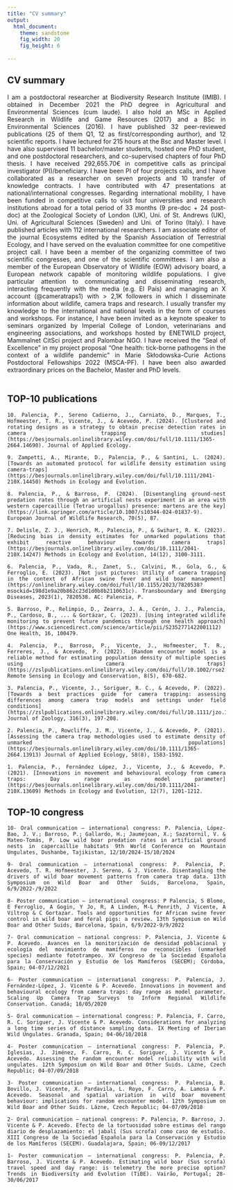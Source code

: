```yaml
---
title: "CV summary"
output: 
  html_document:
    theme: sandstone
    fig_width: 20
    fig_height: 6
  
---
```

<style>
body {
text-align: justify}
</style>


## CV summary
I am a postdoctoral researcher at Biodiversity Research Institute (IMIB). I obtained in December 2021 the PhD degree in Agricultural and Environmental Sciences (cum laude). I also hold an MSc in Applied Research in Wildlife and Game Resources (2017) and a BSc in Environmental Sciences (2016). I have published 32 peer-reviewed publications (25 of them Q1, 12 as first/corresponding aurthor), and 12 scientific reports. I have lectured for 215 hours at the Bsc and Master level. I have also supervised 11 bachelor/master students, hosted one PhD student, and one postdoctoral researchers, and co-supervised chapters of four PhD thesis. I have received 292,655.70€ in competitive calls as principal investigator (PI)/beneficiary. I have been PI of four projects calls, and I have collaborated as a researcher on seven projects and 10 transfer of knowledge contracts. I have contributed with 47 presentations at national/international congresses. Regarding international mobility, I have been funded in competitive calls to visit four universities and research institutions abroad for a total period of 33 months (9 pre-doc + 24 post-doc) at the Zoological Society of London (UK), Uni. of St. Andrews (UK), Uni. of Agricultural Sciences (Sweden) and Uni. of Torino (Italy). I have published articles with 112 international researchers. I am associate editor of the journal Ecosystems edited by the Spanish Association of Terrestrial Ecology, and I have served on the evaluation committee for one competitive project call. I have been a member of the organizing committee of two scientific congresses, and one of the scientific committees. I am also a member of the European Observatory of Wildlife (EOW) advisory board, a European network capable of monitoring wildlife populations. I give particular attention to communicating and disseminating research, interacting frequently with the media (e.g. El País) and managing an X account (@cameratraps1) with > 2,1K followers in which I disseminate information about wildlife, camera traps and research. I usually transfer my knowledge to the international and national levels in the form of courses and workshops. For instance, I have been invited as a keynote speaker to seminars organized by Imperial College of London, veterinarians and engineering associations, and workshops hosted by ENETWILD project, Mammalnet CitSci project and Palombar NGO. I have received the “Seal of Excellence” in my project proposal “One health: tick-borne pathogens in the context of a wildlife pandemic” in Marie Skłodowska-Curie Actions Postdoctoral Fellowships 2022 (MSCA-PF). I have been also awarded extraordinary prices on the Bachelor, Master and PhD levels. 
<br/><br/>

## TOP-10 publications
	10. Palencia, P., Sereno Cadierno, J., Carniato, D., Marques, T., Hofmeester, T. R., Vicente, J., & Acevedo, P. (2024). [Clustered and rotating designs as a strategy to obtain precise detection rates in camera trapping studies](https://besjournals.onlinelibrary.wiley.com/doi/full/10.1111/1365-2664.14690). Journal of Applied Ecology. 
	
	9. Zampetti, A., Mirante, D., Palencia, P., & Santini, L. (2024). [Towards an automated protocol for wildlife density estimation using camera‐traps](https://besjournals.onlinelibrary.wiley.com/doi/full/10.1111/2041-210X.14450) Methods in Ecology and Evolution. 
	
	8. Palencia, P., & Barroso, P. (2024). [Disentangling ground-nest predation rates through an artificial nests experiment in an area with western capercaillie (Tetrao urogallus) presence: martens are the key](https://link.springer.com/article/10.1007/s10344-024-01837-9). European Journal of Wildlife Research, 70(5), 87. 
	
	7. Delisle, Z. J., Henrich, M., Palencia, P., & Swihart, R. K. (2023). [Reducing bias in density estimates for unmarked populations that exhibit reactive behaviour towards camera traps](https://besjournals.onlinelibrary.wiley.com/doi/10.1111/2041-210X.14247) Methods in Ecology and Evolution, 14(12), 3100-3111. 
	
	6. Palencia, P., Vada, R., Zanet, S., Calvini, M., Gola, G., & Ferroglio, E. (2023). [Not just pictures: Utility of camera trapping in the context of African swine fever and wild boar management](https://onlinelibrary.wiley.com/doi/full/10.1155/2023/7820538?msockid=198d1e9a20b862c23d1d0b8b2110631c). Transboundary and Emerging Diseases, 2023(1), 7820538. AC: Palencia, P. 
	
	5. Barroso, P., Relimpio, D., Zearra, J. A., Cerón, J. J., Palencia, P., Cardoso, B., ... & Gortázar, C. (2023). [Using integrated wildlife monitoring to prevent future pandemics through one health approach](https://www.sciencedirect.com/science/article/pii/S2352771422001112) One Health, 16, 100479. 
	
	4. Palencia, P., Barroso, P., Vicente, J., Hofmeester, T. R., Ferreres, J., & Acevedo, P. (2022). [Random encounter model is a reliable method for estimating population density of multiple species using camera traps](https://zslpublications.onlinelibrary.wiley.com/doi/full/10.1002/rse2.269) Remote Sensing in Ecology and Conservation, 8(5), 670-682. 
	
	3. Palencia, P., Vicente, J., Soriguer, R. C., & Acevedo, P. (2022). [Towards a best practices guide for camera trapping: assessing differences among camera trap models and settings under field conditions](https://zslpublications.onlinelibrary.wiley.com/doi/full/10.1111/jzo.12945) Journal of Zoology, 316(3), 197-208.  
	
	2. Palencia, P., Rowcliffe, J. M., Vicente, J., & Acevedo, P. (2021). [Assessing the camera trap methodologies used to estimate density of unmarked populations](https://besjournals.onlinelibrary.wiley.com/doi/10.1111/1365-2664.13913) Journal of Applied Ecology, 58(8), 1583-1592. 
	
	1. Palencia, P., Fernández López, J., Vicente, J., & Acevedo, P. (2021). [Innovations in movement and behavioural ecology from camera traps: Day range as model parameter](https://besjournals.onlinelibrary.wiley.com/doi/10.1111/2041-210X.13609) Methods in Ecology and Evolution, 12(7), 1201-1212.


## TOP-10 congress
	10- Oral communication – international congress: P. Palencia, López-Bao, J. V.; Barroso, P.; Gallardo, H.; Jaumejoan, X.; Sazatornil, V. & Mateo-Tomás, P. Low wild boar predation rates in artificial ground nests in capercaillie habitats 9th World Conference on Mountain Ungulates, Dushanbe, Tajikistan, 12/10/2024-15/10/2024
	
	9- Oral communication – international congress: P. Palencia, P. Acevedo, T. R. Hofmeester, J. Sereno, & J. Vicente. Disentangling the drivers of wild boar movement patterns from camera trap data. 13th Symposium on Wild Boar and Other Suids, Barcelona, Spain, 6/9/2022-/9/2022
	
	8- Poster communication – international congress: P Palencia, S Blome, E Ferroglio, A Gogin, Y Jo, R, A Linden, M-L Penrith, J Vicente, A Viltrop & C Gortazar. Tools and opportunities for African swine fever control in wild boar and feral pigs: a review. 13th Symposium on Wild Boar and Other Suids, Barcelona, Spain, 6/9/2022-9/9/2022
	
	7- Oral communication – national congress: P. Palencia, J. Vicente & P. Acevedo. Avances en la monitorización de densidad poblacional y ecología del movimiento de mamíferos no reconocibles (unmarked species) mediante fototrampeo. XV Congreso de la Sociedad Española para la Conservación y Estudio de los Mamíferos (SECEM); Córdoba, Spain; 04-07/12/2021
	
	6- Poster communication – international congress: P. Palencia, J. Fernández-López, J. Vicente & P. Acevedo. Innovations in movement and behavioural ecology from camera traps: day range as model parameter. Scaling Up Camera Trap Surveys to Inform Regional Wildlife Conservation. Canadá; 18/05/2020
	
	5- Oral communication – international congress: P. Palencia, F. Carro, R. C. Soriguer, J. Vicente & P. Acevedo. Considerations for analyzing a long time series of distance sampling data. IX Meeting of Iberian Wild Ungulates. Granada, Spain; 04-06/10/2018
	
	4- Poster communication – international congress: P. Palencia, P. Iglesias, J. Jiménez, F. Carro, R. C. Soriguer, J. Vicente & P. Acevedo. Assessing the random encounter model reliability with wild ungulates. 12th Symposium on Wild Boar and Other Suids. Lázne, Czech Republic; 04-07/09/2018
	
	3- Poster communication – international congress: P. Palencia, B. Bovillo, J. Vicente, X. Pardavila, L. Royo, F. Carro, A. Lamosa & P. Acevedo. Seasonal and spatial variation in wild boar movement behaviour: implications for random encounter model. 12th Symposium on Wild Boar and Other Suids. Lázne, Czech Republic; 04-07/09/2018
	
	2- Oral communication – national congress: P. Palencia, P. Barroso, J. Vicente & P. Acevedo. Efecto de la tortuosidad sobre estimas del rango diario de desplazamiento: el jabalí (Sus scrofa) como caso de estudio. XIII Congreso de la Sociedad Española para la Conservación y Estudio de los Mamíferos (SECEM). Guadalajara, Spain; 06-09/12/2017
	
	1- Poster communication – international congress: P. Palencia, P. Barroso, J. Vicente & P. Acevedo. Estimating wild boar (Sus scrofa) travel speed and day range: is telemetry the more precise option? Trends in Biodiversity and Evolution (TiBE). Vairão, Portugal; 28-30/06/2017

<br/><br/>

